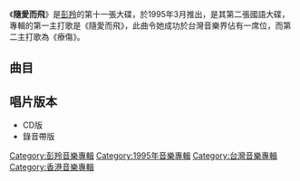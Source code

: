 {{unreferenced|time=2012-06-22T03:48:33+00:00}}
{{Album infobox | <!-- See Wikipedia:WikiProject_Albums -->
|  Name        = 隨愛而飛
|  Type        = [[專輯|專輯]]
|  Artist      = [[彭羚|彭羚]]
|  Cover       = Abc (112).JPG
|  Released    = 1995年3月
|  Recorded    = 1995年
|  Genre       = [[國語流行音樂|國語流行音樂]]
|  Length      = 49分29秒
|  Label       = [[科藝百代|科藝百代]]
|  Number      = 
|  Producer    = [[王文清|王文清]]、[[馬兆駿|馬兆駿]]
|  Last album  = [[如夢初醒|如夢初醒]] <br />(1995年1月19日)
|  This album  = '''隨愛而飛'''<br />(1995年3月)
|  Next album  = [[窗外_(專輯)|窗外]] <br />(1995年11月)
|  Misc          = {{Singles
|  Type          = 專輯
|  Name          = 
|  Single 1      = 
|  Single 1 date = 
|  Single 2      = 
|  Single 2 date = 
|  Single 3      = 
|  Single 3 date = 
}}
}}

《'''隨愛而飛'''》是[[彭羚|彭羚]]的第十一張大碟，於1995年3月推出，是其第二張國語大碟，專輯的第一主打歌是《隨愛而飛》，此曲令她成功於台灣音樂界佔有一席位，而第二主打歌為《療傷》。

==曲目==
{{Tracklist
| collapsed = 
| headline = 
| font_size = 
| total_length = 

| all_writing = 
| all_music = 
| all_lyrics = 
| all_arranger = 
| all_producer = 
| all_note = 

| music_credits = yes
| lyrics_credits = yes
| arranger_credits = yes
| producer_credits = yes
| extra_column = 
| longnote_column = yes

| title1 = 愛讓我傷心
| note1 = 
| longnote1 = 第三主打歌<br>粵語版本為《盼那天再步近》
| music1 = [[巫啟賢|巫啟賢]]
| lyrics1 = [[馬兆駿|馬兆駿]]<br>[[李瑞_(作詞人)|李瑞]]
| arranger1 = [[鍾興民|鍾興民]]
| producer1 = 
| extra1 = 
| length1 = 

| title2 = 隨愛而飛
| note2 = 
| longnote2 = 第一主打歌
| music2 = [[陳傑洲|陳傑洲]]
| lyrics2 = 陳傑州
| arranger2 = [[鮑比達|鮑比達]]
| producer2 = 
| extra2 = 
| length2 = 

| title3 = 一言驚醒夢中人
| note3 = 
| longnote3 = 
| music3 = 巫啟賢
| lyrics3 = 巫啟賢
| arranger3 = 鍾興民
| producer3 = 
| extra3 = 
| length3 = 

| title4 = 女人心水樣情
| note4 = 
| longnote4 = 
| music4 = [[王文清|王文清]]
| lyrics4 = 王文清<br>[[白進法|白進法]]
| arranger4 = 王文清
| producer4 = 
| extra4 = 
| length4 = 

| title5 = 有你的心就無恙
| note5 = 
| longnote5 = 
| music5 = 馬兆駿
| lyrics5 = 李瑞
| arranger5 = 鍾興民
| producer5 = 
| extra5 = 
| length5 = 

| title6 = 療傷
| note6 = 
| longnote6 = 第二主打歌
| music6 = 王文清
| lyrics6 = [[姚謙|姚謙]]
| arranger6 = 鮑比達
| producer6 = 
| extra6 = 
| length6 = 

| title7 = Blue Friday Night
| note7 = 
| longnote7 = 
| music7 = 馬兆駿
| lyrics7 = 馬兆駿
| arranger7 = 鍾興民
| producer7 = 
| extra7 = 
| length7 = 

| title8 = 她不讓我們做朋友
| note8 = 
| longnote8 = 
| music8 = [[張宇|張宇]]
| lyrics8 = [[十一郎|十一郎]]
| arranger8 = 鍾興民
| producer8 = 
| extra8 = 
| length8 = 

| title9 = 深情不變
| note9 = 
| longnote9 = 
| music9 = 王文清<br>[[李基華|李基華]]
| lyrics9 = 王文清<br>李基華
| arranger9 = 鮑比達
| producer9 = 
| extra9 = 
| length9 = 

| title10 = 真心
| note10 = 
| longnote10 = 
| music10 = [[黃國倫|黃國倫]]
| lyrics10 = 黃國倫
| arranger10 = 王文清
| producer10 = 
| extra10 = 
| length10 = 
}}

== 唱片版本 ==
* CD版
*錄音帶版

{{彭羚}}

[[Category:彭羚音樂專輯|Category:彭羚音樂專輯]]
[[Category:1995年音樂專輯|Category:1995年音樂專輯]]
[[Category:台灣音樂專輯|Category:台灣音樂專輯]]
[[Category:香港音樂專輯|Category:香港音樂專輯]]